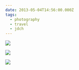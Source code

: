 ```yaml
---
date: 2013-05-04T14:56:00.000Z
tags:
  - photography
  - travel
  - jdch
---
```

![](../../assets/photos/20130504-IMG_5917.jpg)

![](../../assets/photos/20130504-IMG_5943.jpg)

![](../../assets/photos/20130504-IMG_5961.jpg)

